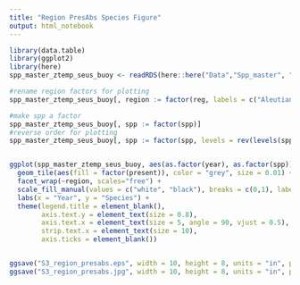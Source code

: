 ```yaml
---
title: "Region PresAbs Species Figure"
output: html_notebook
---
```


```r
library(data.table)
library(ggplot2)
library(here)
spp_master_ztemp_seus_buoy <- readRDS(here::here("Data","Spp_master", "spp_master_ztemp_seus_buoy.rds")) #load in processed presence/absence data
```

```r
#rename region factors for plotting
spp_master_ztemp_seus_buoy[, region := factor(reg, labels = c("Aleutian Islands", "Eastern Bering Sea", "Gulf of Mexico", "Gulf of Alaska", "Northeast US", "Newfoundland","Southeast US","Scotian Shelf" ,"West Coast US"))]

#make spp a factor
spp_master_ztemp_seus_buoy[, spp := factor(spp)]
#reverse order for plotting
spp_master_ztemp_seus_buoy[, spp := factor(spp, levels = rev(levels(spp)))]


ggplot(spp_master_ztemp_seus_buoy, aes(as.factor(year), as.factor(spp))) + 
  geom_tile(aes(fill = factor(present)), color = "grey", size = 0.01) +
  facet_wrap(~region, scales="free") +
  scale_fill_manual(values = c("white", "black"), breaks = c(0,1), labels = c("Absent", "Present")) +
  labs(x = "Year", y = "Species") +
  theme(legend.title = element_blank(),
        axis.text.y = element_text(size = 0.8),
        axis.text.x = element_text(size = 5, angle = 90, vjust = 0.5),
        strip.text.x = element_text(size = 10),
        axis.ticks = element_blank())


ggsave("S3_region_presabs.eps", width = 10, height = 8, units = "in", path=here::here("figures","Supplemental"))
ggsave("S3_region_presabs.jpg", width = 10, height = 8, units = "in", path=here::here("figures","Supplemental"))

```

